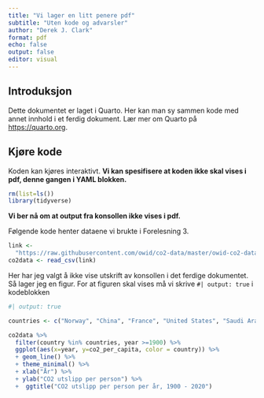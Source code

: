 ---
title: "Vi lager en litt penere pdf"
subtitle: "Uten kode og advarsler"
author: "Derek J. Clark"
format: pdf
echo: false
output: false
editor: visual
---

## Introduksjon

Dette dokumentet er laget i Quarto. Her kan man sy sammen kode med annet innhold i et ferdig dokument. Lær mer om Quarto på <https://quarto.org>.

## Kjøre kode

Koden kan kjøres interaktivt. **Vi kan spesifisere at koden ikke skal vises i pdf, denne gangen i YAML blokken.**

```{r}


rm(list=ls())
library(tidyverse)
```

**Vi ber nå om at output fra konsollen ikke vises i pdf.**

Følgende kode henter dataene vi brukte i Forelesning 3.

```{r}


link <- 
  "https://raw.githubusercontent.com/owid/co2-data/master/owid-co2-data.csv"
co2data <- read_csv(link)
```

Her har jeg valgt å ikke vise utskrift av konsollen i det ferdige dokumentet. Så lager jeg en figur. For at figuren skal vises må vi skrive `#| output: true` i kodeblokken

```{r}
#| output: true

countries <- c("Norway", "China", "France", "United States", "Saudi Arabia")

co2data %>% 
  filter(country %in% countries, year >=1900) %>% 
  ggplot(aes(x=year, y=co2_per_capita, color = country)) %>%
  + geom_line() %>%
  + theme_minimal() %>%
  + xlab("År") %>%
  + ylab("CO2 utslipp per person") %>%
  +  ggtitle("CO2 utslipp per person per år, 1900 - 2020") 
```

